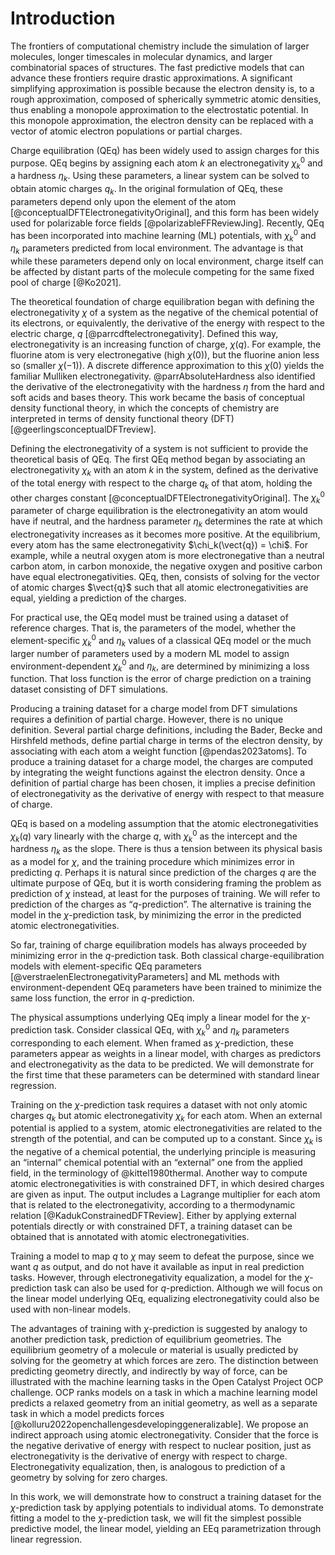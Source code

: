 # Introduction

<!-- 1. Why charge? / Charge is important -->
The frontiers of computational chemistry include the simulation of larger molecules, longer timescales in molecular dynamics, and larger combinatorial spaces of structures.
The fast predictive models that can advance these frontiers require drastic approximations.
A significant simplifying approximation is possible because the electron density is, to a rough approximation, composed of spherically symmetric atomic densities, thus enabling a monopole approximation to the electrostatic potential.
In this monopole approximation, the electron density can be replaced with a vector of atomic electron populations or partial charges.

<!-- 2. Charge equilibration / You should get it from charge equilibration -->
Charge equilibration (QEq) has been widely used to assign charges for this purpose.
QEq begins by assigning each atom $k$ an electronegativity $\chi^0_k$ and a hardness $\eta_k$. 
Using these parameters, a linear system can be solved to obtain atomic charges $q_k$.
In the original formulation of QEq, these parameters depend only upon the element of the atom [@conceptualDFTElectronegativityOriginal], and this form has been widely used for polarizable force fields [@polarizableFFReviewJing].
Recently, QEq has been incorporated into machine learning (ML) potentials, with $\chi^0_k$ and $\eta_k$ parameters predicted from local environment.
The advantage is that while these parameters depend only on local environment, charge itself can be affected by distant parts of the molecule competing for the same fixed pool of charge [@Ko2021].

<!-- 3. Conceptual DFT / Electronegativity is a real thing -->
The theoretical foundation of charge equilibration began with defining the electronegativity $\chi$ of a system as the negative of the chemical potential of its electrons, or equivalently, the derivative of the energy with respect to the electric charge, $q$ [@parrcdftelectronegativity].
Defined this way, electronegativity is an increasing function of charge, $\chi(q)$.
For example, the fluorine atom is very electronegative (high $\chi(0)$), but the fluorine anion less so (smaller $\chi(-1)$).
A discrete difference approximation to this $\chi(0)$ yields the familiar Mulliken electronegativity.
@parrAbsoluteHardness also identified the derivative of the electronegativity with the hardness $\eta$ from the hard and soft acids and bases theory.
This work became the basis of conceptual density functional theory, in which the concepts of chemistry are interpreted in terms of density functional theory (DFT) [@geerlingsconceptualDFTreview].

Defining the electronegativity of a system is not sufficient to provide the theoretical basis of QEq.
The first QEq method began by associating an electronegativity $\chi_k$ with an atom $k$ in the system, defined as the derivative of the total energy with respect to the charge $q_k$ of that atom, holding the other charges constant [@conceptualDFTElectronegativityOriginal].
The $\chi^0_k$ parameter of charge equilibration is the electronegativity an atom would have if neutral, and the hardness parameter $\eta_k$ determines the rate at which electronegativity increases as it becomes more positive.
At the equilibrium, every atom has the same electronegativity $\chi_k(\vect{q}) = \chi$.
For example, while a neutral oxygen atom is more electronegative than a neutral carbon atom, in carbon monoxide, the negative oxygen and positive carbon have equal electronegativities.
QEq, then, consists of solving for the vector of atomic charges $\vect{q}$ such that all atomic electronegativities are equal, yielding a prediction of the charges.

<!-- 4. Parameter estimation / Parameter estimation is an interesting topic and could be done better -->
For practical use, the QEq model must be trained using a dataset of reference charges.
That is, the parameters of the model, whether the element-specific $\chi^0_k$ and $\eta_k$ values of a classical QEq model or the much larger number of parameters used by a modern ML model to assign environment-dependent $\chi^0_k$ and $\eta_k$, are determined by minimizing a loss function.
That loss function is the error of charge prediction on a training dataset consisting of DFT simulations.

<!-- 5. q-prediction and partial charge / We currently only do q-prediction, but... -->
Producing a training dataset for a charge model from DFT simulations requires a definition of partial charge.
However, there is no unique definition.
Several partial charge definitions, including the Bader, Becke and Hirshfeld methods, define partial charge in terms of the electron density, by associating with each atom a weight function [@pendas2023atoms].
To produce a training dataset for a charge model, the charges are computed by integrating the weight functions against the electron density.
Once a definition of partial charge has been chosen, it implies a precise definition of electronegativity as the derivative of energy with respect to that measure of charge.

<!-- 6. χ-prediction and the linear model / We should be doing χ-prediction instead -->
QEq is based on a modeling assumption that the atomic electronegativities $\chi_k(q)$ vary linearly with the charge $q$, with $\chi^0_k$ as the intercept and the hardness $\eta_k$ as the slope. <!-- consider adding the formulas here and referencing them in the theory section since they become relevant here. i.e. in theory you say here we can derive eqn (intro x) from blahblah -->
There is thus a tension between its physical basis as a model for $\chi$, and the training procedure which minimizes error in predicting $q$.
Perhaps it is natural since prediction of the charges $q$ are the ultimate purpose of QEq, but it is worth considering framing the problem as prediction of $\chi$ instead, at least for the purposes of training.
We will refer to prediction of the charges as "$q$-prediction".
The alternative is training the model in the $\chi$-prediction task, by minimizing the error in the predicted atomic electronegativities.

So far, training of charge equilibration models has always proceeded by minimizing error in the $q$-prediction task.
Both classical charge-equilibration models with element-specific QEq parameters [@verstraelenElectronegativityParameters] and ML methods with environment-dependent QEq parameters have been trained to minimize the same loss function, the error in $q$-prediction.

<!-- Linear regression -->
The physical assumptions underlying QEq imply a linear model for the $\chi$-prediction task.
Consider classical QEq, with $\chi^0_k$ and $\eta_k$ parameters corresponding to each element.
When framed as $\chi$-prediction, these parameters appear as weights in a linear model, with charges as predictors and electronegativity as the data to be predicted.
We will demonstrate for the first time that these parameters can be determined with standard linear regression.

<!-- Training on the χ-prediction task is feasible because you can get the data -->
Training on the $\chi$-prediction task requires a dataset with not only atomic charges $q_k$ but atomic electronegativity $\chi_k$ for each atom.
When an external potential is applied to a system, atomic electronegativities are related to the strength of the potential, and can be computed up to a constant.
Since $\chi_k$ is the negative of a chemical potential, the underlying principle is measuring an "internal" chemical potential with an "external" one from the applied field, in the terminology of @kittel1980thermal.
Another way to compute atomic electronegativities is with constrained DFT, in which desired charges are given as input.
The output includes a Lagrange multiplier for each atom that is related to the electronegativity, according to a thermodynamic relation [@KadukConstrainedDFTReview].
Either by applying external potentials directly or with constrained DFT, a training dataset can be obtained that is annotated with atomic electronegativities.

<!-- Training on the χ-prediction task is fine because we can still get q -->
Training a model to map $q$ to $\chi$ may seem to defeat the purpose, since we want $q$ as output, and do not have it available as input in real prediction tasks.
However, through electronegativity equalization, a model for the $\chi$-prediction task can also be used for $q$-prediction.
Although we will focus on the linear model underlying QEq, equalizing electronegativity could also be used with non-linear models.

<!-- Analogy to force / If force prediction is easier, probably so is χ-prediction -->
The advantages of training with $\chi$-prediction is suggested by analogy to another prediction task, prediction of equilibrium geometries.
The equilibrium geometry of a molecule or material is usually predicted by solving for the geometry at which forces are zero.
The distinction between predicting geometry directly, and indirectly by way of force, can be illustrated with the machine learning tasks in the Open Catalyst Project OCP challenge.
OCP ranks models on a task in which a machine learning model predicts a relaxed geometry from an initial geometry, as well as a separate task in which a model predicts forces [@kolluru2022openchallengesdevelopinggeneralizable].
We propose an indirect approach using atomic electronegativity.
Consider that the force is the negative derivative of energy with respect to nuclear position, just as electronegativity is the derivative of energy with respect to charge.
Electronegativity equalization, then, is analogous to prediction of a geometry by solving for zero charges.

In this work, we will demonstrate how to construct a training dataset for the $\chi$-prediction task by applying potentials to individual atoms.
To demonstrate fitting a model to the $\chi$-prediction task, we will fit the simplest possible predictive model, the linear model, yielding an EEq parametrization through linear regression.
